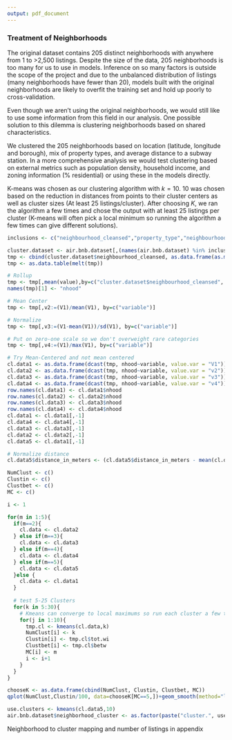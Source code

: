 ```yaml
---
output: pdf_document
---
```


### Treatment of Neighborhoods

The original dataset contains 205 distinct neighborhoods with anywhere from 1 to >2,500 listings.  Despite the size of the data, 205 neighborhoods is too many for us to use in models.  Inference on so many factors is outside the scope of the project and due to the unbalanced distribution of listings (many neighborhoods have fewer than 20), models built with the original neighborhoods are likely to overfit the training set and hold up poorly to cross-validation.

Even though we aren't using the original neighborhoods, we would still like to use some information from this field in our analysis.  One possible solution to this dilemma is clustering neighborhoods based on shared characteristics.

We clustered the 205 neighborhoods based on location (latitude, longitude and borough), mix of property types, and average distance to a subway station.  In a more comprehensive analysis we would test clustering based on external metrics such as population density, household income, and zoning information (% residential) or using these in the models directly.

K-means was chosen as our clustering algorithm with $k=10$. 10 was chosen based on the reduction in distances from points to their cluster centers as well as cluster sizes (At least 25 listings/cluster). After choosing *K*, we ran the algorithm a few times and chose the output with at least 25 listings per cluster (K-means will often pick a local minimum so running the algorithm a few times can give different solutions). 

```r

inclusions <- c("neighbourhood_cleansed","property_type","neighbourhood_group_cleansed", "latitude","longitude", "distance_in_meters")

cluster.dataset <- air.bnb.dataset[,(names(air.bnb.dataset) %in% inclusions)]
tmp <- cbind(cluster.dataset$neighbourhood_cleansed, as.data.frame(as.matrix(model.matrix(neighbourhood_cleansed~.,cluster.dataset)))[,-1])
tmp <- as.data.table(melt(tmp))

# Rollup
tmp <- tmp[,mean(value),by=c("cluster.dataset$neighbourhood_cleansed", "variable")]
names(tmp)[1] <- "nhood"

# Mean Center
tmp <- tmp[,v2:=(V1)/mean(V1), by=c("variable")]

# Normalize
tmp <- tmp[,v3:=(V1-mean(V1))/sd(V1), by=c("variable")]

# Put on zero-one scale so we don't overweight rare categories
tmp <- tmp[,v4:=(V1)/max(V1), by=c("variable")]

# Try Mean-Centered and not mean centered
cl.data1 <- as.data.frame(dcast(tmp, nhood~variable, value.var = "V1"))
cl.data2 <- as.data.frame(dcast(tmp, nhood~variable, value.var = "v2"))
cl.data3 <- as.data.frame(dcast(tmp, nhood~variable, value.var = "v3"))
cl.data4 <- as.data.frame(dcast(tmp, nhood~variable, value.var = "v4"))
row.names(cl.data1) <- cl.data1$nhood
row.names(cl.data2) <- cl.data2$nhood
row.names(cl.data3) <- cl.data3$nhood
row.names(cl.data4) <- cl.data4$nhood
cl.data1 <- cl.data1[,-1]
cl.data4 <- cl.data4[,-1]
cl.data3 <- cl.data3[,-1]
cl.data2 <- cl.data2[,-1]
cl.data5 <- cl.data1[,-1]

# Normalize distance
cl.data5$distance_in_meters <- (cl.data5$distance_in_meters - mean(cl.data5$distance_in_meters))/sd(cl.data5$distance_in_meters)

NumClust <- c()
Clustin <- c()
Clustbet <- c()
MC <- c()

i <- 1

for(m in 1:5){
  if(m==2){
    cl.data <- cl.data2
  } else if(m==3){
    cl.data <- cl.data3
  } else if(m==4){
    cl.data <- cl.data4
  } else if(m==5){
    cl.data <- cl.data5
  }else {
    cl.data <- cl.data1
  }
  
  # test 5-25 Clusters
  for(k in 5:30){
    # Kmeans can converge to local maximums so run each cluster a few times
    for(j in 1:10){
      tmp.cl <- kmeans(cl.data,k)
      NumClust[i] <- k
      Clustin[i] <- tmp.cl$tot.wi
      Clustbet[i] <- tmp.cl$betw
      MC[i] <- m
      i <- i+1
    }
  }
}

chooseK <- as.data.frame(cbind(NumClust, Clustin, Clustbet, MC))
qplot(NumClust,Clustin/100, data=chooseK[MC==5,])+geom_smooth(method="loess")+xlab("Number of Clusters")+ylab("Neightborhood Distance from Cluster Center")+theme(axis.text.y = element_blank())

use.clusters <- kmeans(cl.data5,10)
air.bnb.dataset$neighborhood_cluster <- as.factor(paste("cluster.", use.clusters$cluster[air.bnb.dataset$neighbourhood_cleansed], sep=""))
```

Neighborhood to cluster mapping and number of listings in appendix